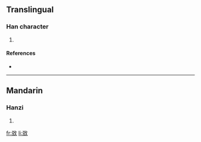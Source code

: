 {{also|敓}}
==Translingual==

===Han character===
{{Han char|rn=66|rad=攴|as=07|sn=11|four=|canj=金山人大 (CUOK), X金山人大 (XCUOK)}}

# {{defn|Han|sort=攴07}}

====References====
* {{Han ref|kx=0472.051|hdz=21463.060|uh=655A|ud=25946}}

----

==Mandarin==

===Hanzi===
{{cmn-hanzi|pin=[[duó]] ([[duo2]]), [[liǎn]] ([[lian3]])|wg=to<sup>2</sup>, lien<sup>3</sup>}}

# {{defn|Mandarin}}

[[fr:敚]]
[[li:敚]]
